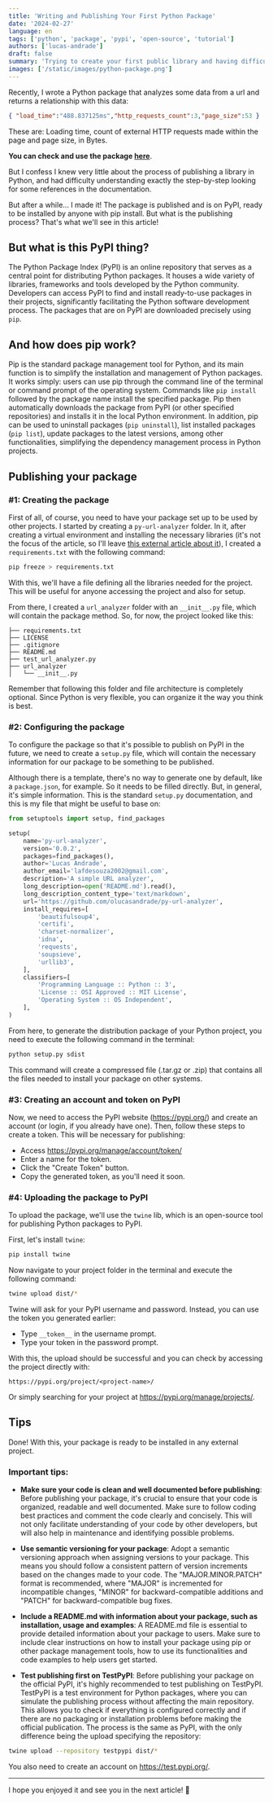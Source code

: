 ```yaml
---
title: 'Writing and Publishing Your First Python Package'
date: '2024-02-27'
language: en
tags: ['python', 'package', 'pypi', 'open-source', 'tutorial']
authors: ['lucas-andrade']
draft: false
summary: 'Trying to create your first public library and having difficulties? Come with me and I will explain!'
images: ['/static/images/python-package.png']
---
```


Recently, I wrote a Python package that analyzes some data from a url and returns a relationship with this data:

```json
{ "load_time":"488.837125ms","http_requests_count":3,"page_size":53 }
```

These are: Loading time, count of external HTTP requests made within the page and page size, in Bytes.

**You can check and use the package [here](https://github.com/olucasandrade/py-url-analyzer)**.

But I confess I knew very little about the process of publishing a library in Python, and had difficulty understanding exactly the step-by-step looking for some references in the documentation.

But after a while... I made it! The package is published and is on PyPI, ready to be installed by anyone with pip install. But what is the publishing process? That's what we'll see in this article!

## But what is this PyPI thing?

The Python Package Index (PyPI) is an online repository that serves as a central point for distributing Python packages. It houses a wide variety of libraries, frameworks and tools developed by the Python community. Developers can access PyPI to find and install ready-to-use packages in their projects, significantly facilitating the Python software development process. The packages that are on PyPI are downloaded precisely using `pip`.

## And how does pip work?

Pip is the standard package management tool for Python, and its main function is to simplify the installation and management of Python packages. It works simply: users can use pip through the command line of the terminal or command prompt of the operating system. Commands like `pip install` followed by the package name install the specified package. Pip then automatically downloads the package from PyPI (or other specified repositories) and installs it in the local Python environment. In addition, pip can be used to uninstall packages (`pip uninstall`), list installed packages (`pip list`), update packages to the latest versions, among other functionalities, simplifying the dependency management process in Python projects.

## Publishing your package

### #1: Creating the package

First of all, of course, you need to have your package set up to be used by other projects. I started by creating a `py-url-analyzer` folder. In it, after creating a virtual environment and installing the necessary libraries (it's not the focus of the article, so I'll leave [this external article about it](https://docs.python.org/3/library/venv.html)), I created a `requirements.txt` with the following command:

```bash
pip freeze > requirements.txt
```

With this, we'll have a file defining all the libraries needed for the project. This will be useful for anyone accessing the project and also for setup.

From there, I created a `url_analyzer` folder with an `__init__.py` file, which will contain the package method. So, for now, the project looked like this:

```
├── requirements.txt
├── LICENSE
├── .gitignore
├── README.md
├── test_url_analyzer.py
├── url_analyzer
│   └── __init__.py
```

Remember that following this folder and file architecture is completely optional. Since Python is very flexible, you can organize it the way you think is best.

### #2: Configuring the package

To configure the package so that it's possible to publish on PyPI in the future, we need to create a `setup.py` file, which will contain the necessary information for our package to be something to be published.

Although there is a template, there's no way to generate one by default, like a `package.json`, for example. So it needs to be filled directly. But, in general, it's simple information. This is the standard `setup.py` documentation, and this is my file that might be useful to base on:

```python
from setuptools import setup, find_packages

setup(
    name='py-url-analyzer',
    version='0.0.2',
    packages=find_packages(),
    author='Lucas Andrade',
    author_email='lafdesouza2002@gmail.com',
    description='A simple URL analyzer',
    long_description=open('README.md').read(),
    long_description_content_type='text/markdown',
    url='https://github.com/olucasandrade/py-url-analyzer',
    install_requires=[
        'beautifulsoup4',
        'certifi',
        'charset-normalizer',
        'idna',
        'requests',
        'soupsieve',
        'urllib3',
    ],
    classifiers=[
        'Programming Language :: Python :: 3',
        'License :: OSI Approved :: MIT License',
        'Operating System :: OS Independent',
    ],
)
```

From here, to generate the distribution package of your Python project, you need to execute the following command in the terminal:

```bash
python setup.py sdist
```

This command will create a compressed file (.tar.gz or .zip) that contains all the files needed to install your package on other systems.

### #3: Creating an account and token on PyPI

Now, we need to access the PyPI website (https://pypi.org/) and create an account (or login, if you already have one). Then, follow these steps to create a token. This will be necessary for publishing:

- Access https://pypi.org/manage/account/token/
- Enter a name for the token.
- Click the "Create Token" button.
- Copy the generated token, as you'll need it soon.

### #4: Uploading the package to PyPI

To upload the package, we'll use the `twine` lib, which is an open-source tool for publishing Python packages to PyPI.

First, let's install `twine`:

```bash
pip install twine
```

Now navigate to your project folder in the terminal and execute the following command:

```bash
twine upload dist/*
```

Twine will ask for your PyPI username and password. Instead, you can use the token you generated earlier:

- Type `__token__` in the username prompt.
- Type your token in the password prompt.

With this, the upload should be successful and you can check by accessing the project directly with:

```
https://pypi.org/project/<project-name>/
```

Or simply searching for your project at https://pypi.org/manage/projects/.

## Tips

Done! With this, your package is ready to be installed in any external project.

### Important tips:

- **Make sure your code is clean and well documented before publishing**: Before publishing your package, it's crucial to ensure that your code is organized, readable and well documented. Make sure to follow coding best practices and comment the code clearly and concisely. This will not only facilitate understanding of your code by other developers, but will also help in maintenance and identifying possible problems.

- **Use semantic versioning for your package**: Adopt a semantic versioning approach when assigning versions to your package. This means you should follow a consistent pattern of version increments based on the changes made to your code. The "MAJOR.MINOR.PATCH" format is recommended, where "MAJOR" is incremented for incompatible changes, "MINOR" for backward-compatible additions and "PATCH" for backward-compatible bug fixes.

- **Include a README.md with information about your package, such as installation, usage and examples**: A README.md file is essential to provide detailed information about your package to users. Make sure to include clear instructions on how to install your package using pip or other package management tools, how to use its functionalities and code examples to help users get started.

- **Test publishing first on TestPyPI**: Before publishing your package on the official PyPI, it's highly recommended to test publishing on TestPyPI. TestPyPI is a test environment for Python packages, where you can simulate the publishing process without affecting the main repository. This allows you to check if everything is configured correctly and if there are no packaging or installation problems before making the official publication. The process is the same as PyPI, with the only difference being the upload specifying the repository:

```bash
twine upload --repository testpypi dist/*
```

You also need to create an account on https://test.pypi.org/.

---

I hope you enjoyed it and see you in the next article! 👋



